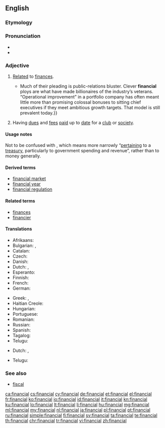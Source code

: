==English==

===Etymology===
{{suffix|finance|al}}

===Pronunciation===
* {{IPA|/faɪˈnænʃəl/|/fɪˈnænʃəl/|lang=en}}
* {{audio|En-us-financial.ogg|Audio (US)}}

===Adjective===
{{en-adj|-}}

# [[relate|Relate]]d to [[finance]]s.
#*{{quote-magazine|date=2013-06-22|volume=407|issue=8841|page=70|magazine={{w|The Economist}}
|title=[http://www.economist.com/news/finance-and-economics/21579879-buy-out-firm-really-does-focus-operational-improvements-engineers Engineers of a different kind]
|passage=Private-equity nabobs bristle at being dubbed mere financiers.{{...}}Much of their pleading is public-relations bluster. Clever '''financial''' ploys are what have made billionaires of the industry’s veterans. “Operational improvement” in a portfolio company has often meant little more than promising colossal bonuses to sitting chief executives if they meet ambitious growth targets. That model is still prevalent today.}}
# Having [[due]]s and [[fee]]s [[paid]] up to [[date]] for a [[club]] or [[society]].
#: {{usex|a ''financial'' member|lang=en}}

====Usage notes====
Not to be confused with {{term|fiscal}}, which means more narrowly “[[pertaining]] to a [[treasury]], particularly to government spending and revenue”, rather than to money generally.

====Derived terms====
* [[financial market]]
* [[financial year]]
* [[financial regulation]]

====Related terms====
* [[finances]]
* [[financier]]

====Translations====
{{trans-top|related to finances}}
* Afrikaans: {{t|af|finansiële}}
* Bulgarian: {{t|bg|финансов|sc=Cyrl}}, {{t|bg|паричен|sc=Cyrl}}
* Catalan: {{t|ca|financer}}
* Czech: {{t+|cs|finanční|m}}
* Danish: {{t|da|financiel}}
* Dutch: {{t+|nl|financieel}}, {{t+|nl|financiële}}
* Esperanto: {{t|eo|financa}}
* Finnish: {{t+|fi|taloudellinen}}
* French: {{t+|fr|financier}}
* German: {{t+|de|finanziell}}
{{trans-mid}}
* Greek: {{t+|el|οικονομικός|m|tr=oikonomikós|sc=Grek}}, {{t+|el|δημοσιονομικός|m|tr=dimosionomikós|sc=Grek}}
* Haitian Creole: {{t|ht|finansye}}
* Hungarian: {{t+|hu|pénzügyi}}
* Portuguese: {{t+|pt|financeiro}}
* Romanian: {{t+|ro|financiar}}
* Russian: {{t+|ru|финансовый|tr=finánsovyj|sc=Cyrl}}
* Spanish: {{t+|es|financiero}}
* Tagalog: {{t|tl|pinansiyal}}
* Telugu: {{t|te|ఆర్ధిక|tr=ardhika|sc=Telu}}
{{trans-bottom}}

{{trans-top|paying}}
* Dutch: {{t|nl|betalend}}, {{t|nl|betalende}}
{{trans-mid}}
* Telugu: {{t+|te|చెల్లించు|tr=cellimcu|sc=Telu}}
{{trans-bottom}}

===See also===
* [[fiscal]]

[[ca:financial]]
[[cs:financial]]
[[cy:financial]]
[[de:financial]]
[[et:financial]]
[[el:financial]]
[[fr:financial]]
[[ko:financial]]
[[io:financial]]
[[id:financial]]
[[it:financial]]
[[kn:financial]]
[[ku:financial]]
[[lo:financial]]
[[lt:financial]]
[[li:financial]]
[[hu:financial]]
[[mg:financial]]
[[ml:financial]]
[[my:financial]]
[[nl:financial]]
[[ja:financial]]
[[pl:financial]]
[[pt:financial]]
[[ru:financial]]
[[simple:financial]]
[[fi:financial]]
[[sv:financial]]
[[ta:financial]]
[[te:financial]]
[[th:financial]]
[[chr:financial]]
[[tr:financial]]
[[vi:financial]]
[[zh:financial]]